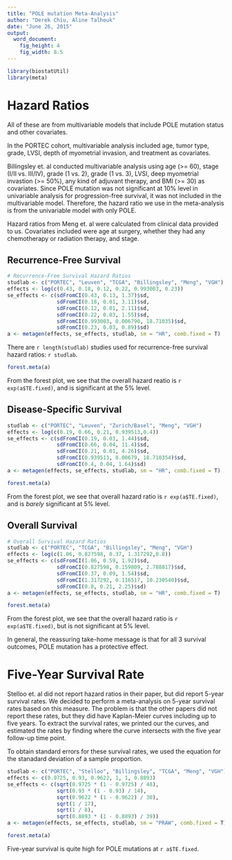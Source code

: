 ```yaml
---
title: "POLE mutation Meta-Analysis"
author: "Derek Chiu, Aline Talhouk"
date: "June 26, 2015"
output: 
  word_document: 
    fig_height: 4
    fig_width: 8.5
---
```


```r
library(biostatUtil)
library(meta)
```

# Hazard Ratios
All of these are from multivariable models that include POLE mutation status and other covariates.

In the PORTEC cohort, multivariable analysis included age, tumor type, grade, LVSI, depth of myometrial invasion, and treatment as covariates.

Billingsley et. al conducted multivariable analysis using age (>= 60), stage (I/II vs. III/IV), grade (1 vs. 2), grade (1 vs. 3), LVSI, deep myometrial invastion (>= 50%), any kind of adjuvant therapy, and BMI (>= 30) as covariates. Since POLE mutation was not significant at 10% level in univariable analysis for progression-free survival, it was not included in the multivariable model. Therefore, the hazard ratio we use in the meta-analysis is from the univariable model with only POLE.

Hazard ratios from Meng et. al were calculated from clinical data provided to us. Covariates included were age at surgery, whether they
had any chemotherapy or radiation therapy, and stage.

## Recurrence-Free Survival

```r
# Recurrence-Free Survival Hazard Ratios
studlab <- c("PORTEC", "Leuven", "TCGA", "Billingsley", "Meng", "VGH")
effects <- log(c(0.43, 0.18, 0.12, 0.22, 0.993003, 0.23))
se_effects <- c(sdFromCI(0.43, 0.13, 1.37)$sd,
                sdFromCI(0.18, 0.01, 3.11)$sd,
                sdFromCI(0.12, 0.01, 2.11)$sd,
                sdFromCI(0.22, 0.03, 1.55)$sd,
                sdFromCI(0.993003, 0.006790, 18.71035)$sd,
                sdFromCI(0.23, 0.03, 0.89)$sd)
a <- metagen(effects, se_effects, studlab, sm = "HR", comb.fixed = T)
```

There are `r length(studlab)` studies used for recurrence-free survival hazard ratios: `r studlab`.

```r
forest.meta(a)
```

From the forest plot, we see that the overall hazard reatio is `r exp(a$TE.fixed)`, and is significant at the 5% level.

## Disease-Specific Survival

```r
studlab <- c("PORTEC", "Leuven", "Zurich/Basel", "Meng", "VGH")
effects <- log(c(0.19, 0.66, 0.21, 0.939513,0.4))
se_effects <- c(sdFromCI(0.19, 0.03, 1.44)$sd,
                sdFromCI(0.66, 0.04, 11.4)$sd,
                sdFromCI(0.21, 0.01, 4.26)$sd,
                sdFromCI(0.939513, 0.00679, 18.710354)$sd,
                sdFromCI(0.4, 0.04, 1.64)$sd)
a <- metagen(effects, se_effects, studlab, sm = "HR", comb.fixed = T)
```

```r
forest.meta(a)
```

From the forest plot, we see that overall hazard ratio is `r exp(a$TE.fixed)`, and is *barely* significant at 5% level.

## Overall Survival

```r
# Overall Survival Hazard Ratios
studlab <- c("PORTEC", "TCGA", "Billingsley", "Meng", "VGH")
effects <- log(c(1.06, 0.827598, 0.37, 1.317292,0.8))
se_effects <- c(sdFromCI(1.06, 0.59, 1.92)$sd,
                sdFromCI(0.827598, 0.159809, 2.788817)$sd,
                sdFromCI(0.37, 0.09, 1.54)$sd,
                sdFromCI(1.317292, 0.116517, 10.230540)$sd,
                sdFromCI(0.8, 0.21, 2.25)$sd)
a <- metagen(effects, se_effects, studlab, sm = "HR", comb.fixed = T)
```

```r
forest.meta(a)
```

From the forest plot, we see that the overall hazard ratio is `r exp(a$TE.fixed)`, but is not significant at 5% level.

In general, the reassuring take-home message is that for all 3 survival outcomes, POLE mutation has a protective effect.

\newpage

# Five-Year Survival Rate
Stelloo et. al did not report hazard ratios in their paper, but did report 5-year survival rates. We decided to perform a meta-analysis on 5-year survival rates based on this measure. The problem is that the other papers did not report these rates, but they did have Kaplan-Meier curves including up to five years. To extract the survival rates, we printed our the curves, and estimated the rates by finding where the curve intersects with the five year follow-up time point.

To obtain standard errors for these survival rates, we used the equation for the stanadard deviation of a sample proportion.

```r
studlab <- c("PORTEC", "Stelloo", "Billingsley", "TCGA", "Meng", "VGH")
effects <- c(0.9725, 0.93, 0.9622, 1, 1, 0.8893)
se_effects <- c(sqrt(0.9725 * (1 - 0.9725) / 48),
                sqrt(0.93 * (1 - 0.93) / 14),
                sqrt(0.9622 * (1 - 0.9622) / 30),
                sqrt(1 / 17),
                sqrt(1 / 8),
                sqrt(0.8893 * (1 - 0.8893) / 39))
a <- metagen(effects, se_effects, studlab, sm = "PRAW", comb.fixed = T)
```

```r
forest.meta(a)
```

Five-year survival is quite high for POLE mutations at `r a$TE.fixed`.
